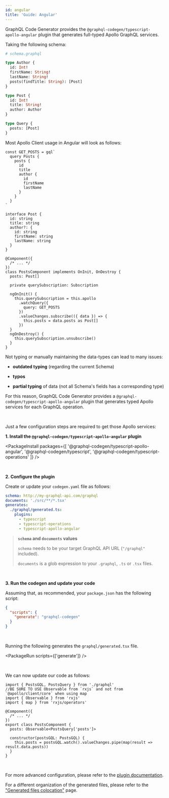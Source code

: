```yaml
---
id: angular
title: 'Guide: Angular'
---
```


GraphQL Code Generator provides the `@graphql-codegen/typescript-apollo-angular` plugin that generates full-typed Apollo GraphQL services.

Taking the following schema:

```graphql
# schema.graphql

type Author {
  id: Int!
  firstName: String!
  lastName: String!
  posts(findTitle: String): [Post]
}

type Post {
  id: Int!
  title: String!
  author: Author
}

type Query {
  posts: [Post]
}
```

Most Apollo Client usage in Angular will look as follows:

```tsx
const GET_POSTS = gql`
  query Posts {
    posts {
      id
      title
      author {
        id
        firstName
        lastName
      }
    }
  }
`

interface Post {
  id: string
  title: string
  author?: {
    id: string
    firstName: string
    lastName: string
  }
}

@Component({
  /* ... */
})
class PostsComponent implements OnInit, OnDestroy {
  posts: Post[]

  private querySubscription: Subscription

  ngOnInit() {
    this.querySubscription = this.apollo
      .watchQuery({
        query: GET_POSTS
      })
      .valueChanges.subscribe(({ data }) => {
        this.posts = data.posts as Post[]
      })
  }
  ngOnDestroy() {
    this.querySubscription.unsubscribe()
  }
}
```

Not typing or manually maintaining the data-types can lead to many issues:

- **outdated typing** (regarding the current Schema)

- **typos**

- **partial typing** of data (not all Schema&apos;s fields has a corresponding type)

For this reason, GraphQL Code Generator provides a `@graphql-codegen/typescript-apollo-angular` plugin that generates typed Apollo services for each GraphQL operation.

<br />

Just a few configuration steps are required to get those Apollo services:

**1. Install the `@graphql-codegen/typescript-apollo-angular` plugin**

<PackageInstall
  packages={[
    '@graphql-codegen/typescript-apollo-angular',
    '@graphql-codegen/typescript',
    '@graphql-codegen/typescript-operations'
  ]}
/>

<br />

**2. Configure the plugin**

Create or update your `codegen.yaml` file as follows:

```yaml
schema: http://my-graphql-api.com/graphql
documents: './src/**/*.tsx'
generates:
  ./graphql/generated.ts:
    plugins:
      - typescript
      - typescript-operations
      - typescript-apollo-angular
```

> **`schema` and `documents` values**
>
>`schema` needs to be your target GraphQL API URL (`"/graphql"` included).
>
>`documents` is a glob expression to your `.graphql`, `.ts` or `.tsx` files.

<br />

**3. Run the codegen and update your code**

Assuming that, as recommended, your `package.json` has the following script:

```json
{
  "scripts": {
    "generate": "graphql-codegen"
  }
}
```

<br />

Running the following generates the `graphql/generated.tsx` file.

<PackageRun scripts={['generate']} />

<br />

We can now update our code as follows:

```tsx
import { PostsGQL, PostsQuery } from './graphql'
//BE SURE TO USE Observable from `rxjs` and not from `@apollo/client/core` when using map
import { Observable } from 'rxjs'
import { map } from 'rxjs/operators'

@Component({
  /* ... */
})
export class PostsComponent {
  posts: Observable<PostsQuery['posts']>

  constructor(postsGQL: PostsGQL) {
    this.posts = postsGQL.watch().valueChanges.pipe(map(result => result.data.posts))
  }
}
```

<p>&nbsp;</p>

For more advanced configuration, please refer to the [plugin documentation](/plugins/typescript-apollo-angular).

For a different organization of the generated files, please refer to the ["Generated files colocation"](/docs/advanced/generated-files-colocation) page.

<p>&nbsp;</p>
